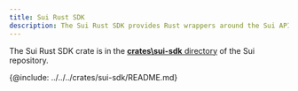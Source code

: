 ```yaml
---
title: Sui Rust SDK
description: The Sui Rust SDK provides Rust wrappers around the Sui API. Using the SDK, you can interact with Sui networks using the Rust programming language.
---
```


The Sui Rust SDK crate is in the [**crates\sui-sdk** directory](https://github.com/MystenLabs/sui/tree/main/crates/sui-sdk) of the Sui repository.

{@include: ../../../crates/sui-sdk/README.md}
